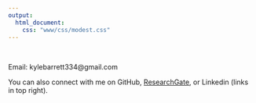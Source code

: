 ```yaml
---
output:
  html_document:
    css: "www/css/modest.css"
---
```


<br>


Email: kylebarrett334@gmail.com

You can also connect with me on GitHub, [ResearchGate](https://www.researchgate.net/profile/Kyle_Barrett6), or Linkedin (links in top right).